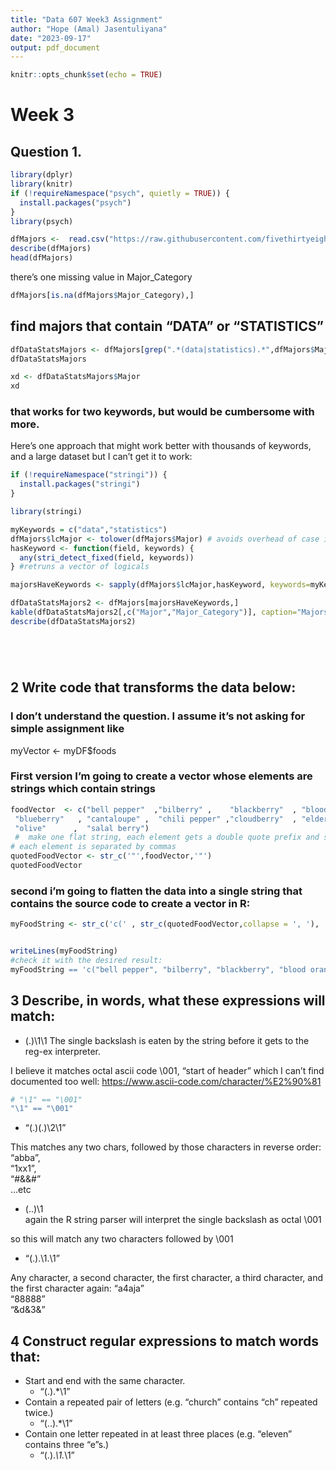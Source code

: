 ```yaml
---
title: "Data 607 Week3 Assignment"
author: "Hope (Amal) Jasentuliyana"
date: "2023-09-17"
output: pdf_document
---
```


```r
knitr::opts_chunk$set(echo = TRUE)
```

# Week 3


## Question 1.
```r
library(dplyr)
library(knitr)
if (!requireNamespace("psych", quietly = TRUE)) {
  install.packages("psych")
}
library(psych)

dfMajors <-  read.csv("https://raw.githubusercontent.com/fivethirtyeight/data/master/college-majors/majors-list.csv")
describe(dfMajors)
head(dfMajors)
```
there's one missing value in Major_Category
```r
dfMajors[is.na(dfMajors$Major_Category),]

```
## find majors that contain "DATA" or "STATISTICS"

```r

dfDataStatsMajors <- dfMajors[grep(".*(data|statistics).*",dfMajors$Major,ignore.case = TRUE),] # case insensitive search
dfDataStatsMajors

xd <- dfDataStatsMajors$Major
xd
```



### that works for two keywords, but would be cumbersome with more.
Here's one approach that might work better with thousands of keywords, and a large dataset but
I can't get it to work:


```r
if (!requireNamespace("stringi")) {
  install.packages("stringi")
}

library(stringi)

myKeywords = c("data","statistics")
dfMajors$lcMajor <- tolower(dfMajors$Major) # avoids overhead of case insensitive matching if we have many keywords
hasKeyword <- function(field, keywords) {
  any(stri_detect_fixed(field, keywords))
} #retruns a vector of logicals

majorsHaveKeywords <- sapply(dfMajors$lcMajor,hasKeyword, keywords=myKeywords )

dfDataStatsMajors2 <- dfMajors[majorsHaveKeywords,]
kable(dfDataStatsMajors2[,c("Major","Major_Category")], caption="Majors containing our keywords")  
describe(dfDataStatsMajors2)






```

## 2 Write code that transforms the data below:

### I don't understand the question.  I assume it's not asking for simple assignment like
myVector <- myDF$foods


### First  version I'm going to create a vector whose elements are strings which contain strings
```r
foodVector  <- c("bell pepper"  ,"bilberry" ,    "blackberry"  , "blood orange",
 "blueberry"   , "cantaloupe" ,  "chili pepper" ,"cloudberry"  , "elderberry"  , "lime"    ,     "lychee"     ,  "mulberry"    ,
 "olive"      ,  "salal berry")
 #  make one flat string, each element gets a double quote prefix and suffix, and 
# each element is separated by commas
quotedFoodVector <- str_c('"',foodVector,'"')
quotedFoodVector
```
### second  i'm going to flatten the data into a single string that contains the source code to create a vector in R:
```r
myFoodString <- str_c('c(' , str_c(quotedFoodVector,collapse = ', '), ')')


writeLines(myFoodString)
#check it with the desired result:
myFoodString == 'c("bell pepper", "bilberry", "blackberry", "blood orange", "blueberry", "cantaloupe", "chili pepper", "cloudberry", "elderberry", "lime", "lychee", "mulberry", "olive", "salal berry")'
```


## 3 Describe, in words, what these expressions will match:

* (.)\1\1
The single backslash is eaten by the string before it gets to the reg-ex interpreter.

I believe it matches octal ascii code \001, "start of header" which I can't find documented too well: [https://www.ascii-code.com/character/%E2%90%81](https://www.ascii-code.com/character/%E2%90%81)

```r
# "\1" == "\001"
"\1" == "\001"
```


* "(.)(.)\\2\\1"

This matches any two chars, followed by those characters in reverse order:
"abba",  
"1xx1",  
"#&&#"  
...etc

* (..)\1  
again the R string parser will interpret the single backslash as octal \001

so this will match any two characters followed by \001

* "(.).\\1.\\1"

Any character, a second character, the first character, a third character, and the first character again:
"a4aja"  
"88888"  
"&d&3&"  

## 4 Construct regular expressions to match words that:

* Start and end with the same character.
  * "(.).*\\1"  
* Contain a repeated pair of letters (e.g. "church" contains "ch" repeated twice.)
  * "(..).*\\1"
* Contain one letter repeated in at least three places (e.g. "eleven" contains three "e"s.)
  * "(.).*\\1.*\\1"